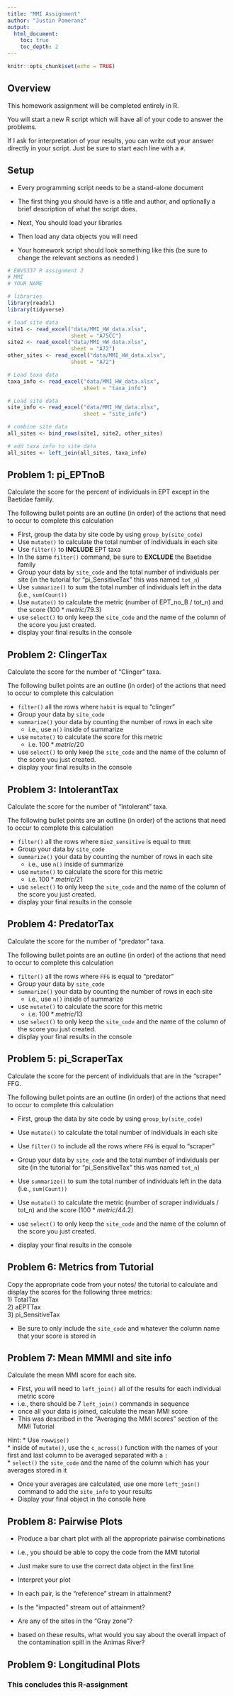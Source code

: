 ```yaml
---
title: "MMI Assignment"
author: "Justin Pomeranz"
output: 
  html_document:
    toc: true
    toc_depth: 2
---
```


```r
knitr::opts_chunk$set(echo = TRUE)
```

## Overview

This homework assignment will be completed entirely in R.  

You will start a new R script which will have all of your code to answer the problems.  

If I ask for interpretation of your results, you can write out your answer directly in your script. Just be sure to start each line with a `#`. 

## Setup  

* Every programming script needs to be a stand-alone document  
* The first thing you should have is a title and author, and optionally a brief description of what the script does.  
* Next, You should load your libraries  
* Then load any data objects you will need  

* Your homework script should look something like this (be sure to change the relevant sections as needed )  

```r
# ENVS337 R assignment 2
# MMI
# YOUR NAME

# libraries
library(readxl)
library(tidyverse)

# load site data
site1 <- read_excel("data/MMI_HW_data.xlsx",
                    sheet = "A75CC")
site2 <- read_excel("data/MMI_HW_data.xlsx",
                    sheet = "A72")
other_sites <- read_excel("data/MMI_HW_data.xlsx",
                    sheet = "A72")

# Load taxa data
taxa_info <- read_excel("data/MMI_HW_data.xlsx",
                        sheet = "taxa_info")

# Load site data
site_info <- read_excel("data/MMI_HW_data.xlsx",
                        sheet = "site_info")

# combine site data
all_sites <- bind_rows(site1, site2, other_sites)

# add taxa info to site data
all_sites <- left_join(all_sites, taxa_info)

```

## Problem 1: pi_EPTnoB  

Calculate the score for the percent of individuals in EPT except in the Baetidae family.   

The following bullet points are an outline (in order) of the actions that need to occur to complete this calculation  

* First, group the data by site code by using `group_by(site_code)`  
* Use `mutate()` to calculate the total number of individuals in each site  
* Use `filter()` to **INCLUDE** EPT taxa  
* In the same `filter()` command, be sure to **EXCLUDE** the Baetidae family  
* Group your data by `site_code` and the total number of individuals per site (in the tutorial for "pi_SensitiveTax" this was named `tot_n`)  
* Use `summarize()` to sum the total number of individuals left in the data (i.e., `sum(Count))`  
* Use `mutate()` to calculate the metric (number of EPT_no_B / tot_n) and the score ($100 * metric / 79.3$)  
* use `select()` to only keep the `site_code` and the name of the column of the score you just created.  
* display your final results in the console  

## Problem 2: ClingerTax  

Calculate the score for the number of "Clinger" taxa.  

The following bullet points are an outline (in order) of the actions that need to occur to complete this calculation   

* `filter()` all the rows where `habit` is equal to "clinger"  
* Group your data by `site_code`  
* `summarize()` your data by counting the number of rows in each site  
  * i.e., use `n()` inside of summarize  
  
* use `mutate()` to calculate the score for this metric  
  * i.e. $100 * metric / 20$  
  
* use `select()` to only keep the `site_code` and the name of the column of the score you just created.  
* display your final results in the console  

## Problem 3: IntolerantTax  

Calculate the score for the number of "Intolerant" taxa.  

The following bullet points are an outline (in order) of the actions that need to occur to complete this calculation   

* `filter()` all the rows where `Bio2_sensitive` is equal to `TRUE`   
* Group your data by `site_code`  
* `summarize()` your data by counting the number of rows in each site  
  * i.e., use `n()` inside of summarize  
  
* use `mutate()` to calculate the score for this metric  
  * i.e. $100 * metric / 21$  
  
* use `select()` to only keep the `site_code` and the name of the column of the score you just created.  
* display your final results in the console  

## Problem 4: PredatorTax  

Calculate the score for the number of "predator" taxa.  

The following bullet points are an outline (in order) of the actions that need to occur to complete this calculation   

* `filter()` all the rows where `FFG` is equal to "predator"  
* Group your data by `site_code`  
* `summarize()` your data by counting the number of rows in each site  
  * i.e., use `n()` inside of summarize  
  
* use `mutate()` to calculate the score for this metric  
  * i.e. $100 * metric / 13$  
  
* use `select()` to only keep the `site_code` and the name of the column of the score you just created.  
* display your final results in the console  


## Problem 5: pi_ScraperTax  

Calculate the score for the percent of individuals that are in the "scraper" FFG.  

The following bullet points are an outline (in order) of the actions that need to occur to complete this calculation  

* First, group the data by site code by using `group_by(site_code)`  
* Use `mutate()` to calculate the total number of individuals in each site  
* Use `filter()` to include all the rows where `FFG` is equal to "scraper"    
* Group your data by `site_code` and the total number of individuals per site (in the tutorial for "pi_SensitiveTax" this was named `tot_n`)  
* Use `summarize()` to sum the total number of individuals left in the data (i.e., `sum(Count))`  
* Use `mutate()` to calculate the metric (number of scraper individuals / tot_n) and the score ($100 * metric / 44.2$)  
  
* use `select()` to only keep the `site_code` and the name of the column of the score you just created.  
* display your final results in the console  

## Problem 6: Metrics from Tutorial  

Copy the appropriate code from your notes/ the tutorial to calculate and display the scores for the following three metrics:  
1) TotalTax  
2) aEPTTax  
3) pi_SensitiveTax  

* Be sure to only include the `site_code` and whatever the column name that your score is stored in  

## Problem 7: Mean MMMI and site info  

Calculate the mean MMI score for each site.

* First, you will need to `left_join()` all of the results for each individual metric score  
* i.e., there should be 7 `left_join()` commands in sequence  
* once all your data is joined, calculate the mean MMI score  
* This was described in the "Averaging the MMI scores" section of the MMI Tutorial  

Hint:
* Use `rowwise()`  
* inside of `mutate()`, use the `c_across()` function with the names of your first and last column to be averaged separated with a `:`  
* `select()` the `site_code` and the name of the column which has your averages stored in it  

* Once your averages are calculated, use one more `left_join()` command to add the `site_info` to your results  
* Display your final object in the console here  

## Problem 8: Pairwise Plots  

* Produce a bar chart plot with all the appropriate pairwise combinations  
* i.e., you should be able to copy the code from the MMI tutorial  
* Just make sure to use the correct data object in the first line  

* Interpret your plot  
* In each pair, is the "reference" stream in attainment?  
* Is the "impacted" stream out of attainment?  
* Are any of the sites in the "Gray zone"?  
* based on these results, what would you say about the overall impact of the contamination spill in the Animas River?


## Problem 9: Longitudinal Plots   



### This concludes this R-assignment  


